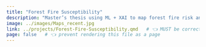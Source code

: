 ```yaml
---
title: "Forest Fire Susceptibility"
description: "Master’s thesis using ML + XAI to map forest fire risk and biodiversity threats in Brandenburg, Germany."
image: ../images/Maps_recent.jpg
link: ../projects/Forest-Fire-Susceptibility.qmd   # 👈 MUST be correct relative path
page: false   # 👈 prevent rendering this file as a page
---
```


